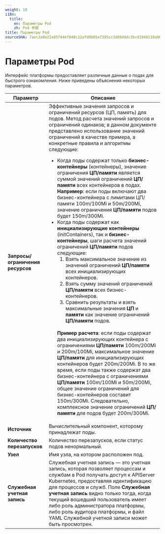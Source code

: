 ```yaml
---
weight: 10
i18n:
  title:
    en: Параметры Pod
    zh: Pod 参数
title: Параметры Pod
sourceSHA: 7aec2a9e22a85f44ef048c22afd9b05e7395cc3d89d4dc3bcd1948110a9669fd
---
```


# Параметры Pod

Интерфейс платформы предоставляет различные данные о подах для быстрого ознакомления. Ниже приведены объяснения некоторых параметров.

| Параметр                     | Описание                                                                                                                                                                                                                                                                                                                                                                                                                                                                                                                                                                                                                                                                                                                                                                                                                                                                                                                                                                                                                                                                                                                                                                                                                                                                                                                                                                                                                                                                                                                                                                                                                                                                                                                                                                                                                                                                            |
| ---------------------------- | ------------------------------------------------------------------------------------------------------------------------------------------------------------------------------------------------------------------------------------------------------------------------------------------------------------------------------------------------------------------------------------------------------------------------------------------------------------------------------------------------------------------------------------------------------------------------------------------------------------------------------------------------------------------------------------------------------------------------------------------------------------------------------------------------------------------------------------------------------------------------------------------------------------------------------------------------------------------------------------------------------------------------------------------------------------------------------------------------------------------------------------------------------------------------------------------------------------------------------------------------------------------------------------------------------------------------------------------------------------------------------------------------------------------------------------------------------------------------------------------------------------------------------------------------------------------------------------------------------------------------------------------------------------------------------------------------------------------------------------------------------ |
| **Запросы/ограничения ресурсов** | Эффективные значения запросов и ограничений ресурсов (ЦП, память) для подов. Метод расчета значений запросов и ограничений одинаков; в данном документе представлено использование значений ограничений в качестве примера, а конкретные правила и алгоритмы следующие: <ul><li>Когда поды содержат только **бизнес-контейнеры** (контейнеры), значение ограничения **ЦП/памяти** является суммой значений ограничений **ЦП/памяти** всех контейнеров в подах. **Например**: если поды включают два бизнес-контейнера с лимитами ЦП/памяти 100m/100Mi и 50m/200Mi, значение ограничения **ЦП/памяти** подов будет 150m/300Mi.</li><li>Когда поды содержат как **инициализирующие контейнеры** (initContainers), так и **бизнес-контейнеры**, шаги расчета значений ограничений **ЦП/памяти** подов следующие: <ol><li>Взять максимальное значение из значений ограничений **ЦП/памяти** всех инициализирующих контейнеров.</li> <li>Взять сумму значений ограничений **ЦП/памяти** всех бизнес-контейнеров.</li><li>Сравнить результаты и взять максимальные значения **ЦП** и **памяти** как значение ограничений **ЦП/памяти** подов.</li></ol></li><br />**Пример расчета**: если поды содержат два инициализирующих контейнера с ограничениями **ЦП/памяти** 100m/200Mi и 200m/100Mi, максимальное значение **ЦП/памяти** для инициализирующих контейнеров будет 200m/200Mi. В то же время, если поды также содержат два бизнес-контейнера с ограничениями **ЦП/памяти** 100m/100Mi и 50m/200Mi, общее значение ограничений для бизнес-контейнеров составит 150m/300Mi. Следовательно, комплексное значение ограничений **ЦП/памяти** для подов будет 200m/300Mi.</ul> |
| **Источник**                 | Вычислительный компонент, которому принадлежат поды.                                                                                                                                                                                                                                                                                                                                                                                                                                                                                                                                                                                                                                                                                                                                                                                                                                                                                                                                                                                                                                                                                                                                                                                                                                                                                                                                                                                                                                                                                                                                                                                                                                                                                                     |
| **Количество перезапусков**  | Количество перезапусков, если статус подов ненормальный.                                                                                                                                                                                                                                                                                                                                                                                                                                                                                                                                                                                                                                                                                                                                                                                                                                                                                                                                                                                                                                                                                                                                                                                                                                                                                                                                                                                                                                                                                                                                                                                                                                                                                             |
| **Узел**                     | Имя узла, на котором расположен под.                                                                                                                                                                                                                                                                                                                                                                                                                                                                                                                                                                                                                                                                                                                                                                                                                                                                                                                                                                                                                                                                                                                                                                                                                                                                                                                                                                                                                                                                                                                                                                                                                                                                                                        |
| **Служебная учетная запись** | Служебная учетная запись — это учетная запись, которая позволяет процессам и службам в Pod получать доступ к APIServer Kubernetes, предоставляя идентификацию для процессов и служб. Поле **Служебная учетная запись** видно только тогда, когда текущий вошедший пользователь имеет либо роль администратора платформы, либо роль аудитора платформы, и файл YAML Служебной учетной записи может быть просмотрен.
